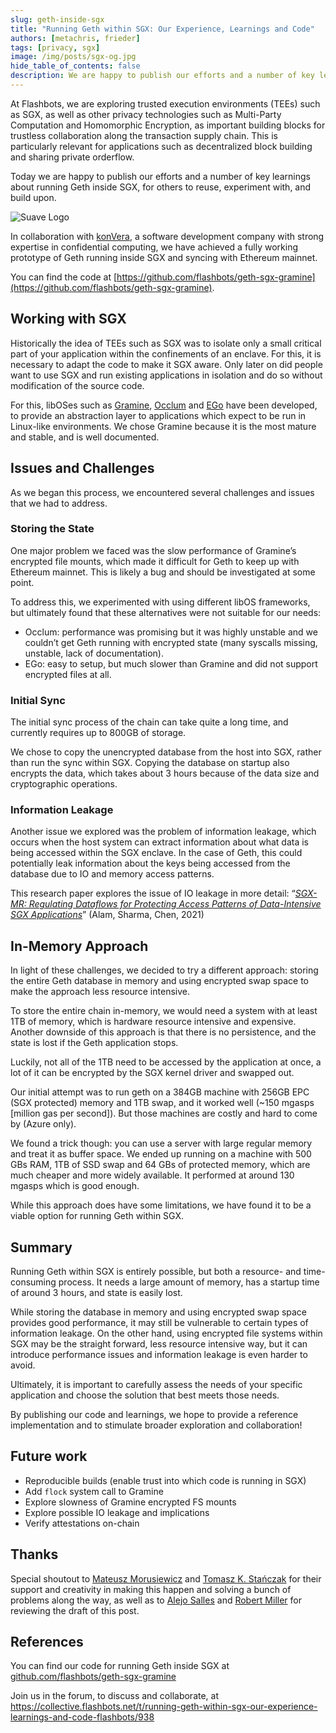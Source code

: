 ```yaml
---
slug: geth-inside-sgx
title: "Running Geth within SGX: Our Experience, Learnings and Code"
authors: [metachris, frieder]
tags: [privacy, sgx]
image: /img/posts/sgx-og.jpg
hide_table_of_contents: false
description: We are happy to publish our efforts and a number of key learnings about running Geth inside SGX, for others to reuse, experiment with, and build upon.
---
```


At Flashbots, we are exploring trusted execution environments (TEEs) such as SGX, as well as other privacy technologies such as Multi-Party Computation and Homomorphic Encryption, as important building blocks for trustless collaboration along the transaction supply chain. This is particularly relevant for applications such as decentralized block building and sharing private orderflow.

Today we are happy to publish our efforts and a number of key learnings about running Geth inside SGX, for others to reuse, experiment with, and build upon.

<!--truncate-->

![Suave Logo](/img/posts//sgx-og.jpg)

In collaboration with [konVera](https://konvera.io), a software development company with strong expertise in confidential computing, we have achieved a fully working prototype of Geth running inside SGX and syncing with Ethereum mainnet.

You can find the code at [https://github.com/flashbots/geth-sgx-gramine](https://github.com/flashbots/geth-sgx-gramine).

## Working with SGX

Historically the idea of TEEs such as SGX was to isolate only a small critical part of your application within the confinements of an enclave. For this, it is necessary to adapt the code to make it SGX aware. Only later on did people want to use SGX and run existing applications in isolation and do so without modification of the source code.

For this, libOSes such as [Gramine](https://gramineproject.io/),  [Occlum](https://occlum.io/) and [EGo](https://github.com/edgelesssys/ego) have been developed, to provide an abstraction layer to applications which expect to be run in Linux-like environments. We chose Gramine because it is the most mature and stable, and is well documented.

## Issues and Challenges

As we began this process, we encountered several challenges and issues that we had to address.

### Storing the State

One major problem we faced was the slow performance of Gramine’s encrypted file mounts, which made it difficult for Geth to keep up with Ethereum mainnet. This is likely a bug and should be investigated at some point.

To address this, we experimented with using different libOS frameworks, but ultimately found that these alternatives were not suitable for our needs:

- Occlum: performance was promising but it was highly unstable and we couldn’t get Geth running with encrypted state (many syscalls missing, unstable, lack of documentation).
- EGo: easy to setup, but much slower than Gramine and did not support encrypted files at all.

### Initial Sync

The initial sync process of the chain can take quite a long time, and currently requires up to 800GB of storage.

We chose to copy the unencrypted database from the host into SGX, rather than run the sync within SGX. Copying the database on startup
also encrypts the data, which takes about 3 hours because of the data size and cryptographic operations.

### Information Leakage

Another issue we explored was the problem of information leakage, which occurs when the host system can extract information about what data is being accessed within the SGX enclave. In the case of Geth, this could potentially leak information about the keys being accessed from the database due to IO and memory access patterns.

This research paper explores the issue of IO leakage in more detail: “*[SGX-MR: Regulating Dataflows for Protecting Access Patterns of Data-Intensive SGX Applications](https://petsymposium.org/popets/2021/popets-2021-0002.pdf)*” (Alam, Sharma, Chen, 2021)

## In-Memory Approach

In light of these challenges, we decided to try a different approach: storing the entire Geth database in memory and using encrypted swap space to make the approach less resource intensive.

To store the entire chain in-memory, we would need a system with at least 1TB of memory, which is hardware resource intensive and expensive. Another downside of this approach is that there is no persistence, and the state is lost if the Geth application stops.

Luckily, not all of the 1TB need to be accessed by the application at once, a lot of it can be encrypted by the SGX kernel driver and swapped out.

Our initial attempt was to run geth on a 384GB machine with 256GB EPC (SGX protected) memory and 1TB swap, and it worked well (~150 mgasps [million gas per second]). But those machines are costly and hard to come by (Azure only).

We found a trick though: you can use a server with large regular memory and treat it as buffer space. We ended up running on a machine with 500 GBs RAM, 1TB of SSD swap and 64 GBs of protected memory, which are much cheaper and more widely available. It performed at around 130 mgasps which is good enough.

While this approach does have some limitations, we have found it to be a viable option for running Geth within SGX.

## Summary

Running Geth within SGX is entirely possible, but both a resource- and time-consuming process. It needs a large amount of memory, has a startup time of around 3 hours, and state is easily lost.

While storing the database in memory and using encrypted swap space provides good performance, it may still be vulnerable to certain types of information leakage. On the other hand, using encrypted file systems within SGX may be the straight forward, less resource intensive way, but it can introduce performance issues and information leakage is even harder to avoid.

Ultimately, it is important to carefully assess the needs of your specific application and choose the solution that best meets those needs.

By publishing our code and learnings, we hope to provide a reference implementation and to stimulate broader exploration and collaboration!

## Future work

- Reproducible builds (enable trust into which code is running in SGX)
- Add `flock` system call to Gramine
- Explore slowness of Gramine encrypted FS mounts
- Explore possible IO leakage and implications
- Verify attestations on-chain

## Thanks

Special shoutout to [Mateusz Morusiewicz](https://twitter.com/mmrosum) and [Tomasz K. Stańczak](https://twitter.com/tkstanczak) for their support and creativity in making this happen and solving a bunch of problems along the way,
as well as to [Alejo Salles](https://twitter.com/fiiiu_) and [Robert Miller](https://twitter.com/bertcmiller) for reviewing the draft of this post.

## References

You can find our code for running Geth inside SGX at [github.com/flashbots/geth-sgx-gramine](https://github.com/flashbots/geth-sgx-gramine)

Join us in the forum, to discuss and collaborate, at https://collective.flashbots.net/t/running-geth-within-sgx-our-experience-learnings-and-code-flashbots/938